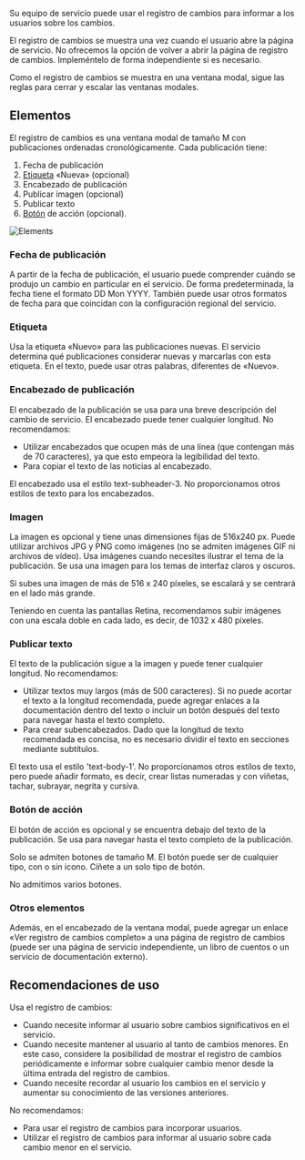 Su equipo de servicio puede usar el registro de cambios para informar a los usuarios sobre los cambios.

El registro de cambios se muestra una vez cuando el usuario abre la página de servicio. No ofrecemos la opción de volver a abrir la página de registro de cambios. Impleméntelo de forma independiente si es necesario.

Como el registro de cambios se muestra en una ventana modal, sigue las reglas para cerrar y escalar las ventanas modales.

## Elementos

El registro de cambios es una ventana modal de tamaño M con publicaciones ordenadas cronológicamente. Cada publicación tiene:

1. Fecha de publicación
2. [Etiqueta](https://gravity-ui.com/design/guides/label) «Nueva» (opcional)
3. Encabezado de publicación
4. Publicar imagen (opcional)
5. Publicar texto
6. [Botón](https://gravity-ui.com/design/guides/button) de acción (opcional).

![Elements](/static/images/design/ChangelogDialog/ChangelogDialog1.png)

### Fecha de publicación

A partir de la fecha de publicación, el usuario puede comprender cuándo se produjo un cambio en particular en el servicio. De forma predeterminada, la fecha tiene el formato DD Mon YYYY. También puede usar otros formatos de fecha para que coincidan con la configuración regional del servicio.

### Etiqueta

Usa la etiqueta «Nuevo» para las publicaciones nuevas. El servicio determina qué publicaciones considerar nuevas y marcarlas con esta etiqueta. En el texto, puede usar otras palabras, diferentes de «Nuevo».

### Encabezado de publicación

El encabezado de la publicación se usa para una breve descripción del cambio de servicio. El encabezado puede tener cualquier longitud. No recomendamos:

- Utilizar encabezados que ocupen más de una línea (que contengan más de 70 caracteres), ya que esto empeora la legibilidad del texto.
- Para copiar el texto de las noticias al encabezado.

El encabezado usa el estilo text-subheader-3. No proporcionamos otros estilos de texto para los encabezados.

### Imagen

La imagen es opcional y tiene unas dimensiones fijas de 516x240 px. Puede utilizar archivos JPG y PNG como imágenes (no se admiten imágenes GIF ni archivos de vídeo). Usa imágenes cuando necesites ilustrar el tema de la publicación. Se usa una imagen para los temas de interfaz claros y oscuros.

Si subes una imagen de más de 516 x 240 píxeles, se escalará y se centrará en el lado más grande.

Teniendo en cuenta las pantallas Retina, recomendamos subir imágenes con una escala doble en cada lado, es decir, de 1032 x 480 píxeles.

### Publicar texto

El texto de la publicación sigue a la imagen y puede tener cualquier longitud. No recomendamos:

- Utilizar textos muy largos (más de 500 caracteres). Si no puede acortar el texto a la longitud recomendada, puede agregar enlaces a la documentación dentro del texto o incluir un botón después del texto para navegar hasta el texto completo.
- Para crear subencabezados. Dado que la longitud de texto recomendada es concisa, no es necesario dividir el texto en secciones mediante subtítulos.

El texto usa el estilo 'text-body-1'. No proporcionamos otros estilos de texto, pero puede añadir formato, es decir, crear listas numeradas y con viñetas, tachar, subrayar, negrita y cursiva.

### Botón de acción

El botón de acción es opcional y se encuentra debajo del texto de la publicación. Se usa para navegar hasta el texto completo de la publicación.

Solo se admiten botones de tamaño M. El botón puede ser de cualquier tipo, con o sin icono. Cíñete a un solo tipo de botón.

No admitimos varios botones.

### Otros elementos

Además, en el encabezado de la ventana modal, puede agregar un enlace «Ver registro de cambios completo» a una página de registro de cambios (puede ser una página de servicio independiente, un libro de cuentos o un servicio de documentación externo).

## Recomendaciones de uso

Usa el registro de cambios:

- Cuando necesite informar al usuario sobre cambios significativos en el servicio.
- Cuando necesite mantener al usuario al tanto de cambios menores. En este caso, considere la posibilidad de mostrar el registro de cambios periódicamente e informar sobre cualquier cambio menor desde la última entrada del registro de cambios.
- Cuando necesite recordar al usuario los cambios en el servicio y aumentar su conocimiento de las versiones anteriores.

No recomendamos:

- Para usar el registro de cambios para incorporar usuarios.
- Utilizar el registro de cambios para informar al usuario sobre cada cambio menor en el servicio.

